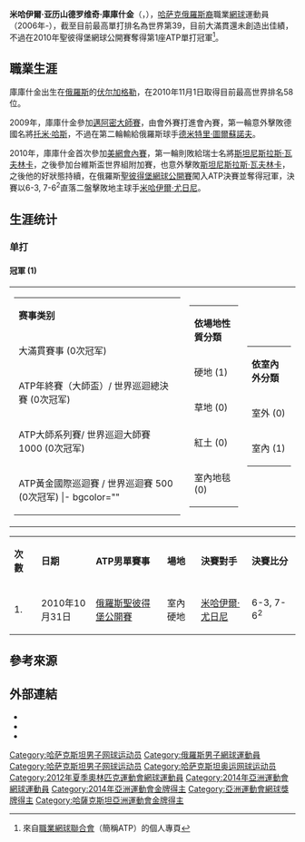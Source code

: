 {{Infobox 网球
|姓名={{lang-ru|Михаил Кукушкин}}
|image=[[File:Kukushkin_M.jpg|250px]]
|国籍={{RUS}}（至2008年）<br/>{{KAZ}}（2008年至今）
|生日={{birth_date_and_age|1987|12|26|mf=y}}
|出生地={{URS}}[[伏尔加格勒|伏尔加格勒]]
|居住地={{KAZ}}[[阿斯塔納|阿斯塔納]]
|身高=183
|体重=74
|持拍手=右
|反拍=雙手
|转职业年=2006年
|球拍=
|球衣=
|球鞋=
|单打最高排名=39（2019年2月25日）
|双打最高排名=114（2012年2月27日）
|现单打排名=51（2019年5月27日）
|现双打排名=-
|单打冠军头衔=1
|双打冠军头衔=0
|职业战绩={{tennis record|won=147|lost=184}}
|雙打職業戰績={{tennis record|won=24|lost=59}}
|奖金=$4,871,816[[美元|美元]]
|澳网最好成绩=第四輪 (2012)
|法网最好成绩=第二輪 (2011, 2012, 2014, 2017)
|温网最好成绩=第四輪 (2019)
|美网最好成绩=第三輪 (2013, 2015 ,2017, 2018)
|澳網雙打最好成績=第一輪 (2011, 2012, 2014 ,2015, <br/>2016, 2018, 2019)
|法網雙打最好成績=八強 (2019)
|溫網雙打最好成績=第二輪 (2011, 2012, 2014)
|美網雙打最好成績=第三輪 (2014)
|大满贯个数=
|奥运会最好成绩=
| Team = yes
| DavisCupresult = 八強 (2011, 2013, 2014)
|updated =
}}

'''米哈伊爾·亚历山德罗维奇·庫庫什金'''（{{lang-ru|'''Михаил Александрович Кукушкин'''|Mikhail Alexandrovich Kukushkin}}，{{bd|1987年|12月26日|catIdx=Y}}），[[哈薩克斯坦的俄羅斯人|哈萨克俄羅斯裔]]職業[[網球|網球]]運動員（2006年-），截至目前最高單打排名為世界第39，目前大滿貫還未創造出佳績，不過在2010年聖彼得堡網球公開賽奪得第1座ATP單打冠軍<ref>來自[[職業網球聯合會|職業網球聯合會]]（簡稱ATP）的個人專頁</ref>。

== 職業生涯 ==
庫庫什金出生在[[俄羅斯|俄羅斯]]的[[伏尔加格勒|伏尔加格勒]]，在2010年11月1日取得目前最高世界排名58位。

2009年，庫庫什金參加[[邁阿密大師賽|邁阿密大師賽]]，由會外賽打進會內賽，第一輪意外擊敗德國名將[[托米·哈斯|托米·哈斯]]，不過在第二輪輸給俄羅斯球手[[德米特里·圖爾蘇諾夫|德米特里·圖爾蘇諾夫]]。

2010年，庫庫什金首次參加[[2010年美國網球公開賽|美網]][[2010年美國網球公開賽男子單打比賽|會內賽]]，第一輪則敗給瑞士名將[[斯坦尼斯拉斯·瓦夫林卡|斯坦尼斯拉斯·瓦夫林卡]]，之後參加台維斯盃世界組附加賽，也意外擊敗[[斯坦尼斯拉斯·瓦夫林卡|斯坦尼斯拉斯·瓦夫林卡]]，之後他的好狀態持續，在俄羅斯[[聖彼得堡網球公開賽|聖彼得堡網球公開賽]]闖入ATP決賽並奪得冠軍，決賽以6-3, 7-6<sup>2</sup>直落二盤擊敗地主球手[[米哈伊爾·尤日尼|米哈伊爾·尤日尼]]。

== 生涯统计 ==
=== 单打 ===
==== 冠軍 (1) ====
{|
| valign=top align=left |
{| class="wikitable" style="font-family:Arial" 
|- bgcolor="#eeeeee"
|'''赛事类别'''
|- bgcolor="#e5d1cb"
| 大滿貫賽事 (0次冠军)
|- bgcolor="ffffcc"
| ATP年終賽（大師盃）/ 世界巡迴總決賽 (0次冠军)
|- bgcolor="#dfe2e9"
| ATP大師系列賽/ 世界巡迴大師賽 1000 (0次冠军)
|- bgcolor="#d0f0c0"
| ATP黃金國際巡迴賽 / 世界巡迴賽 500 (0次冠军)
|- bgcolor=""
| ATP國際巡迴賽 / 世界巡迴賽 250 (1次冠军)
|}
| valign=top align=left |
{| class="wikitable" style="font-family:Arial"
|- bgcolor="#eeeeee"
|'''依場地性質分類'''
|-
| 硬地 (1)
|-
| 草地 (0)
|-
| 紅土 (0)
|-
| 室內地毯 (0)
|}
| valign=top  align=left |
{| class="wikitable" style="font-family:Arial"
|- bgcolor="#eeeeee"
|'''依室內外分類'''
|-
| 室外 (0)
|-
| 室內 (1)
|}
|}
{| class="wikitable"
|-
|width=50|'''次數'''
|width=125|'''日期'''
|width=200|'''ATP男單賽事'''
|width=75|'''場地'''
|width=140|'''決賽對手'''
|width=125|'''決賽比分'''
|- 
| 1.
| 2010年10月31日
| [[俄羅斯|俄羅斯]][[聖彼得堡網球公開賽|聖彼得堡公開賽]]
| 室內硬地
| {{flagicon|RUS}} [[米哈伊爾·尤日尼|米哈伊爾·尤日尼]]
| 6-3, 7-6<sup>2</sup>
|}

== 參考來源 ==
{{reflist}}

== 外部連結 ==
* {{ATP|id=K926}}
* {{ITF Profile|米哈伊爾·庫庫什金|100083116}}
* {{DavisCupplayerlink|id=100083116}}

{{亚洲运动会网球比赛男子团体冠军}}
{{亞洲前十名男子單打網球運動員}}

{{Authority control}}
{{DEFAULTSORT:Kukushkin, Mikhail}}
[[Category:哈萨克斯坦男子网球运动员|Category:哈萨克斯坦男子网球运动员]]
[[Category:俄羅斯男子網球運動員|Category:俄羅斯男子網球運動員]]
[[Category:哈萨克斯坦男子网球运动员|Category:哈萨克斯坦男子网球运动员]]
[[Category:哈萨克斯坦奥运网球运动员|Category:哈萨克斯坦奥运网球运动员]]
[[Category:2012年夏季奧林匹克運動會網球運動員|Category:2012年夏季奧林匹克運動會網球運動員]]
[[Category:2014年亞洲運動會網球運動員|Category:2014年亞洲運動會網球運動員]]
[[Category:2014年亞洲運動會金牌得主|Category:2014年亞洲運動會金牌得主]]
[[Category:亞洲運動會網球獎牌得主|Category:亞洲運動會網球獎牌得主]]
[[Category:哈薩克斯坦亞洲運動會金牌得主|Category:哈薩克斯坦亞洲運動會金牌得主]]
